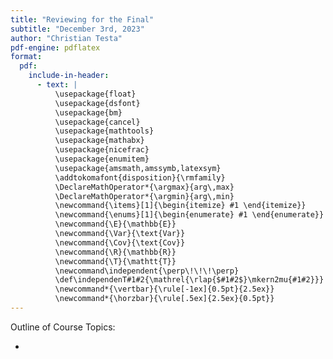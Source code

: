```yaml
---
title: "Reviewing for the Final"
subtitle: "December 3rd, 2023"
author: "Christian Testa"
pdf-engine: pdflatex
format: 
  pdf:
    include-in-header:
      - text: |
          \usepackage{float}
          \usepackage{dsfont}
          \usepackage{bm}
          \usepackage{cancel}
          \usepackage{mathtools}
          \usepackage{mathabx}
          \usepackage{nicefrac}
          \usepackage{enumitem}
          \usepackage{amsmath,amssymb,latexsym}
          \addtokomafont{disposition}{\rmfamily}
          \DeclareMathOperator*{\argmax}{arg\,max}
          \DeclareMathOperator*{\argmin}{arg\,min}
          \newcommand{\items}[1]{\begin{itemize} #1 \end{itemize}}
          \newcommand{\enums}[1]{\begin{enumerate} #1 \end{enumerate}}
          \newcommand{\E}{\mathbb{E}}
          \newcommand{\Var}{\text{Var}}
          \newcommand{\Cov}{\text{Cov}}
          \newcommand{\R}{\mathbb{R}}
          \newcommand{\T}{\mathtt{T}}
          \newcommand\independent{\perp\!\!\!\perp}
          \def\independenT#1#2{\mathrel{\rlap{$#1#2$}\mkern2mu{#1#2}}}
          \newcommand*{\vertbar}{\rule[-1ex]{0.5pt}{2.5ex}}
          \newcommand*{\horzbar}{\rule[.5ex]{2.5ex}{0.5pt}}
---
```


Outline of Course Topics: 

* 